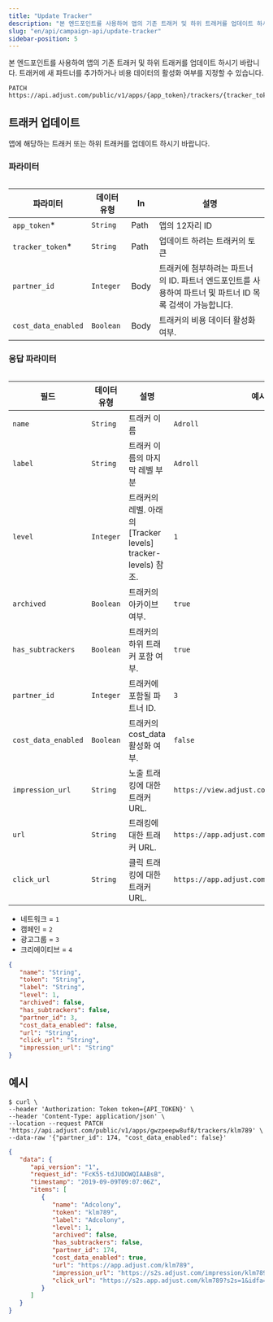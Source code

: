 ```yaml
---
title: "Update Tracker"
description: "본 엔드포인트를 사용하여 앱의 기존 트래커 및 하위 트래커를 업데이트 하시기 바랍니다."
slug: "en/api/campaign-api/update-tracker"
sidebar-position: 5
---
```

본 엔드포인트를 사용하여 앱의 기존 트래커 및 하위 트래커를 업데이트 하시기 바랍니다. 트래커에 새 파트너를 추가하거나 비용 데이터의 활성화 여부를 지정할 수 있습니다.

```http
PATCH https://api.adjust.com/public/v1/apps/{app_token}/trackers/{tracker_token}
```

트래커 업데이트
--------

앱에 해당하는 트래커 또는 하위 트래커를 업데이트 하시기 바랍니다.

### 파라미터

<table> 

|        파라미터         |  데이터 유형   |  In  |                               설명                               |
|---------------------|-----------|------|----------------------------------------------------------------|
| `app_token`\*      | `String`  | Path | 앱의 12자리 ID                                                     |
| `tracker_token`\*  | `String`  | Path | 업데이트 하려는 트래커의 토큰                                               |
| `partner_id`        | `Integer` | Body | 트래커에 첨부하려는 파트너의 ID. 파트너 엔드포인트를 사용하여 파트너 및 파트너 ID 목록 검색이 가능합니다. |
| `cost_data_enabled` | `Boolean` | Body | 트래커의 비용 데이터 활성화 여부.                                            |

</Table> 

### 응답 파라미터

<table search> 

|         필드          |  데이터 유형   |                           설명                            |                     예시                      |
|---------------------|-----------|---------------------------------------------------------|---------------------------------------------|
| `name`              | `String`  | 트래커 이름                                                  | `Adroll`                                    |
| `label`             | `String`  | 트래커 이름의 마지막 레벨 부분                                       | `Adroll`                                    |
| `level`             | `Integer` | 트래커의 레벨. 아래의 \[Tracker levels\] tracker\-levels\) 참조. | `1`                                         |
| `archived`          | `Boolean` | 트래커의 아카이브 여부.                                           | `true`                                      |
| `has_subtrackers`   | `Boolean` | 트래커의 하위 트래커 포함 여부.                                      | `true`                                      |
| `partner_id`        | `Integer` | 트래커에 포함될 파트너 ID.                                        | `3`                                         |
| `cost_data_enabled` | `Boolean` | 트래커의 cost\_data 활성화 여부.                                | `false`                                     |
| `impression_url`    | `String`  | 노출 트래킹에 대한 트래커 URL.                                     | `https://view.adjust.com/impression/abc123` |
| `url`               | `String`  | 트래킹에 대한 트래커 URL.                                        | `https://app.adjust.com/abc123`             |
| `click_url`         | `String`  | 클릭 트래킹에 대한 트래커 URL.                                     | `https://app.adjust.com/abc123`             |

</Table> <accordion title="트래커 레벨"> 

* 네트워크 = `1`
* 캠페인 = `2`
* 광고그룹 = `3`
* 크리에이티브 = `4`

</Accordion> 

```json
{
   "name": "String",
   "token": "String",
   "label": "String",
   "level": 1,
   "archived": false,
   "has_subtrackers": false,
   "partner_id": 3,
   "cost_data_enabled": false,
   "url": "String",
   "click_url": "String",
   "impression_url": "String"
}
```

예시
---

```console
$ curl \
--header 'Authorization: Token token={API_TOKEN}' \
--header 'Content-Type: application/json' \
--location --request PATCH 'https://api.adjust.com/public/v1/apps/gwzpeepw8uf8/trackers/klm789' \
--data-raw '{"partner_id": 174, "cost_data_enabled": false}'
```

```json
{
   "data": {
      "api_version": "1",
      "request_id": "FcK55-tdJUDOWQIAABsB",
      "timestamp": "2019-09-09T09:07:06Z",
      "items": [
         {
            "name": "Adcolony",
            "token": "klm789",
            "label": "Adcolony",
            "level": 1,
            "archived": false,
            "has_subtrackers": false,
            "partner_id": 174,
            "cost_data_enabled": true,
            "url": "https://app.adjust.com/klm789",
            "impression_url": "https://s2s.adjust.com/impression/klm789?s2s=1&idfa=[IDFA]&gps_adid=[GOOGLE_AD_ID]&ip_address=  [IP_ADDRESS]&adcolony_click_id=[CLICK_ID]&android_id_upper_sha1=[SHA1_ANDROID_ID]&cost_id=[CLICK_ID]&cost_type=[BID_TYPE]&cost_amount=[BID]&cost_currency=USD",
            "click_url": "https://s2s.app.adjust.com/klm789?s2s=1&idfa=[IDFA]&gps_adid=[GOOGLE_AD_ID]&ip_address=[IP_ADDRESS]&adcolony_click_id=[CLICK_ID]&android_id_upper_sha1=[SHA1_ANDROID_ID]&cost_id=[CLICK_ID]&cost_type=[BID_TYPE]&cost_amount=[BID]&cost_currency=USD"
         }
      ]
   }
}
```

